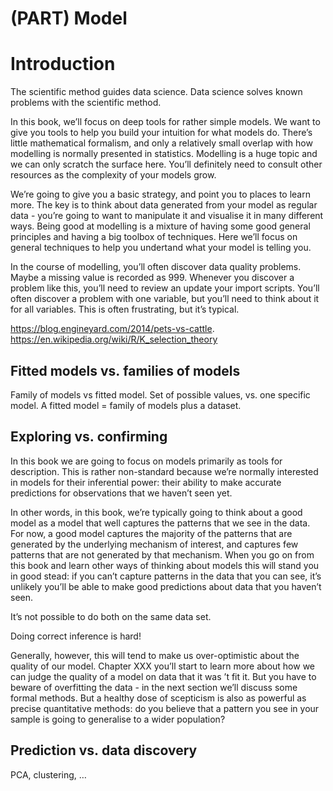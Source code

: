 # (PART) Model {-}

# Introduction

The scientific method guides data science. Data science solves known problems with the scientific method.

In this book, we'll focus on deep tools for rather simple models. We want to give you tools to help you build your intuition for what models do. There's little mathematical formalism, and only a relatively small overlap with how modelling is normally presented in statistics. Modelling is a huge topic and we can only scratch the surface here. You'll definitely need to consult other resources as the complexity of your models grow.

We're going to give you a basic strategy, and point you to places to learn more. The key is to think about data generated from your model as regular data - you're going to want to manipulate it and visualise it in many different ways. Being good at modelling is a mixture of having some good general principles and having a big toolbox of techniques. Here we'll focus on general techniques to help you undertand what your model is telling you.

In the course of modelling, you'll often discover data quality problems. Maybe a missing value is recorded as 999. Whenever you discover a problem like this, you'll need to review an update your import scripts. You'll often discover a problem with one variable, but you'll need to think about it for all variables. This is often frustrating, but it's typical.

<https://blog.engineyard.com/2014/pets-vs-cattle>. 
<https://en.wikipedia.org/wiki/R/K_selection_theory>

## Fitted models vs. families of models

Family of models vs fitted model. Set of possible values, vs. one specific model. A fitted model = family of models plus a dataset.

## Exploring vs. confirming

In this book we are going to focus on models primarily as tools for description. This is rather non-standard because we're normally interested in models for their inferential power: their ability to make accurate predictions for observations that we haven't seen yet. 

In other words, in this book, we're typically going to think about a good model as a model that well captures the patterns that we see in the data. For now, a good model captures the majority of the patterns that are generated by the underlying mechanism of interest, and captures few patterns that are not generated by that mechanism. When you go on from this book and learn other ways of thinking about models this will stand you in good stead: if you can't capture patterns in the data that you can see, it's unlikely you'll be able to make good predictions about data that you haven't seen.

It's not possible to do both on the same data set.

Doing correct inference is hard! 

Generally, however, this will tend to make us over-optimistic about the quality of our model. Chapter XXX you'll start to learn more about how we can judge the quality of a model on data that it was 't fit it. But you have to beware of overfitting the data - in the next section we'll discuss some formal methods. But a healthy dose of scepticism is also as powerful as precise quantitative methods: do you believe that a pattern you see in your sample is going to generalise to a wider population? 

## Prediction vs. data discovery

PCA, clustering, ...

